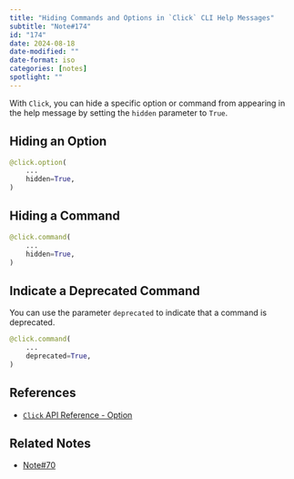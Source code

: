 ```yaml
---
title: "Hiding Commands and Options in `Click` CLI Help Messages"
subtitle: "Note#174"
id: "174"
date: 2024-08-18
date-modified: ""
date-format: iso
categories: [notes]
spotlight: ""
---
```

With `Click`, you can hide a specific option or command from appearing in the help message by setting the `hidden` parameter to `True`.

## Hiding an Option

```python
@click.option(
    ...
    hidden=True,
)
```

## Hiding a Command

```python
@click.command(
    ...
    hidden=True,
)
```

## Indicate a Deprecated Command

You can use the parameter `deprecated` to indicate that a command is deprecated.

```python
@click.command(
    ...
    deprecated=True,
)
```

## References

* [`Click` API Reference - Option](https://click.palletsprojects.com/en/8.1.x/api/#click.Option)

## Related Notes

* [Note#70](/notes/70/)
